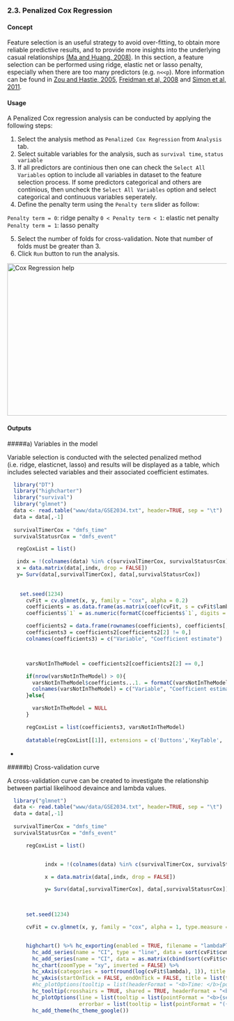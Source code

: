 ### 2.3. Penalized Cox Regression

#### Concept

Feature selection is an useful strategy to avoid over-fitting, to obtain more reliable predictive results, and to provide more insights into the underlying casual relationships <a href ="https://www.ncbi.nlm.nih.gov/pubmed/18562478" target = "_blank" > (Ma and Huang, 2008)</a>. In this section, a feature selection can be performed using ridge, elastic net or lasso penalty, especially when there are too many predictors (e.g. `n<<p`). More information can be found in <a href ="http://users.stat.umn.edu/~zouxx019/Papers/elasticnet.pdf" target = "_blank" > Zou and Hastie, 2005</a>, <a href ="http://www.jstatsoft.org/v33/i01/" target = "_blank" > Freidman et al, 2008</a> and <a href ="http://www.jstatsoft.org/v39/i05/" target = "_blank" > Simon et al, 2011</a>.

#### Usage

A Penalized Cox regression analysis can be conducted by applying the following steps:

1. Select the analysis method as `Penalized Cox Regression` from `Analysis` tab.
2. Select suitable variables for the analysis, such as `survival time`, `status variable`
3. If all predictors are continious then one can check the `Select All Variables` option to include all variables in dataset to the feature selection process. If some predictors categorical and others are continious, then uncheck the `Select All Variables` option and select categorical and continuous variables seperately.
4. Define the penalty term using the `Penalty term` slider as follow:

`Penalty term = 0`: ridge penalty
`0 < Penalty term < 1`: elastic net penalty
`Penalty term = 1`: lasso penalty

5. Select the number of folds for cross-validation. Note that number of folds must be greater than 3.
6. Click `Run` button to run the analysis.


<img src="images/regCoxReg.jpg" alt="Cox Regression help" align="middle" style="width:800px; height:350;"/>


#### Outputs

#####a) Variables in the model

Variable selection is conducted with the selected penalized method (i.e. ridge, elasticnet, lasso) and results will be displayed as a table, which includes selected variables and their associated coefficient estimates. 

```r

  library("DT")
  library("highcharter")
  library("survival")
  library("glmnet")
  data <- read.table("www/data/GSE2034.txt", header=TRUE, sep = "\t")
  data = data[,-1]
  
  survivalTimerCox = "dmfs_time"
  survivalStatusrCox = "dmfs_event"

   regCoxList = list()

   indx = !(colnames(data) %in% c(survivalTimerCox, survivalStatusrCox))
   x = data.matrix(data[,indx, drop = FALSE])
   y= Surv(data[,survivalTimerCox], data[,survivalStatusrCox])
   
   
    set.seed(1234)
      cvFit = cv.glmnet(x, y, family = "cox", alpha = 0.2)
      coefficients = as.data.frame(as.matrix(coef(cvFit, s = cvFit$lambda.min)))
      coefficients$`1` = as.numeric(formatC(coefficients$`1`, digits = 3, format = "f"))

      coefficients2 = data.frame(rownames(coefficients), coefficients[,1])
      coefficients3 = coefficients2[coefficients2[2] != 0,]
      colnames(coefficients3) = c("Variable", "Coefficient estimate")



      varsNotInTheModel = coefficients2[coefficients2[2] == 0,]

      if(nrow(varsNotInTheModel) > 0){
        varsNotInTheModel$coefficients...1. = formatC(varsNotInTheModel$coefficients...1., digits = 3, format = "f")
        colnames(varsNotInTheModel) = c("Variable", "Coefficient estimate")
      }else{

        varsNotInTheModel = NULL
      }

      regCoxList = list(coefficients3, varsNotInTheModel)
      
      datatable(regCoxList[[1]], extensions = c('Buttons','KeyTable', 'Responsive'),                  options = list(dom = 'Bfrtip',buttons = c('copy', 'csv', 'excel', 'pdf', 'print'), keys = TRUE)) 


```




*

#####b) Cross-validation curve

A cross-validation curve can be created to investigate the relationship between partial likelihood devaince and lambda values. 

```r

  library("glmnet")
  data <- read.table("www/data/GSE2034.txt", header=TRUE, sep = "\t")
  data = data[,-1]
  
  survivalTimerCox = "dmfs_time"
  survivalStatusrCox = "dmfs_event"

      regCoxList = list()


            indx = !(colnames(data) %in% c(survivalTimerCox, survivalStatusrCox))

            x = data.matrix(data[,indx, drop = FALSE])

            y= Surv(data[,survivalTimerCox], data[,survivalStatusrCox])

      

      set.seed(1234)

      cvFit = cv.glmnet(x, y, family = "cox", alpha = 1, type.measure = "deviance", nfolds = as.numeric(10))


      highchart() %>% hc_exporting(enabled = TRUE, filename = "lambdaPlot") %>% 
        hc_add_series(name = "CI", type = "line", data = sort(cvFit$cvm), showInLegend = FALSE, zIndex = 1, marker = list(lineColor = "black", lineWidth = 1), lineWidth = 0, id = "survival") %>%
        hc_add_series(name = "CI", data = as.matrix(cbind(sort(cvFit$cvlo), sort(cvFit$cvup))),type = "errorbar", names = "Limits", showInLegend = FALSE, zIndex = 0, lineWidth = 1.5, linkedTo = "survival") %>%
        hc_chart(zoomType = "xy", inverted = FALSE) %>%
        hc_xAxis(categories = sort(round(log(cvFit$lambda), 1)), title = list(text = "log(Lambda)")) %>%
        hc_yAxis(startOnTick = FALSE, endOnTick = FALSE, title = list(text = "Partial Likelihood Deviance")) %>%
        #hc_plotOptions(tooltip = list(headerFormat = "<b>Time: </b>{point.x}")) %>%
        hc_tooltip(crosshairs = TRUE, shared = TRUE, headerFormat = "<b>Partial Likelihood Deviance: </b>{point.x} <br>") %>%
        hc_plotOptions(line = list(tooltip = list(pointFormat = "<b>{series.name}: </b>{point.y:.3f} ")), 
                       errorbar = list(tooltip = list(pointFormat = "({point.low} - {point.high})"))) %>%
        hc_add_theme(hc_theme_google())

```



